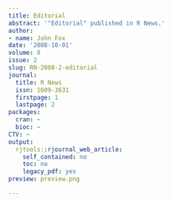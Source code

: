 ```yaml
---
title: Editorial
abstract: '"Editorial" published in R News.'
author:
- name: John Fox
date: '2008-10-01'
volume: 8
issue: 2
slug: RN-2008-2-editorial
journal:
  title: R News
  issn: 1609-3631
  firstpage: 1
  lastpage: 2
packages:
  cran: ~
  bioc: ~
CTV: ~
output:
  rjtools::rjournal_web_article:
    self_contained: no
    toc: no
    legacy_pdf: yes
preview: preview.png

---
```

